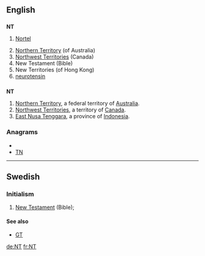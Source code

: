 {{also|N.T.|n.t.}}
==English==
{{wikipedia}}

==={{initialism}}===
'''NT'''

# {{stock symbol}} [[w:Nortel|Nortel]]
# [[Northern Territory]] (of Australia)
# [[Northwest Territories]] (Canada)
# New Testament (Bible)
# New Territories (of Hong Kong)
# [[neurotensin]]
==={{abbreviation}}===
'''NT'''
#[[Northern Territory]], a federal territory of [[Australia]].
#[[Northwest Territories]], a territory of [[Canada]].
#[[East Nusa Tenggara]], a province of [[Indonesia]].

===Anagrams===
* {{alphagram|nt}}
* [[TN#English|TN]]


----

==Swedish==

===Initialism===
{{infl|sv|initialism}}

# [[New Testament]] (Bible); {{abbreviation of|Nya Testamentet|lang=sv}}

====See also====
* [[GT]]

[[de:NT]]
[[fr:NT]]